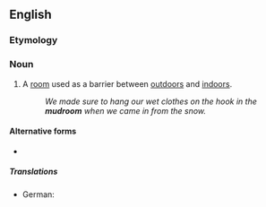 {{also|mud room}}

==English==

===Etymology===
{{compound|en|mud|room}}

===Noun===
{{en-noun}}

# A [[room]] used as a barrier between [[outdoors]] and [[indoors]].
#: ''We made sure to hang our wet clothes on the hook in the '''mudroom''' when we came in from the snow.''

====Alternative forms====
* {{l|en|mud room}}

=====Translations=====
{{trans-top|Room between outdoors and indoors}}
* German: {{t+|de|Windfang|m}}
{{trans-mid}}
{{trans-bottom}}